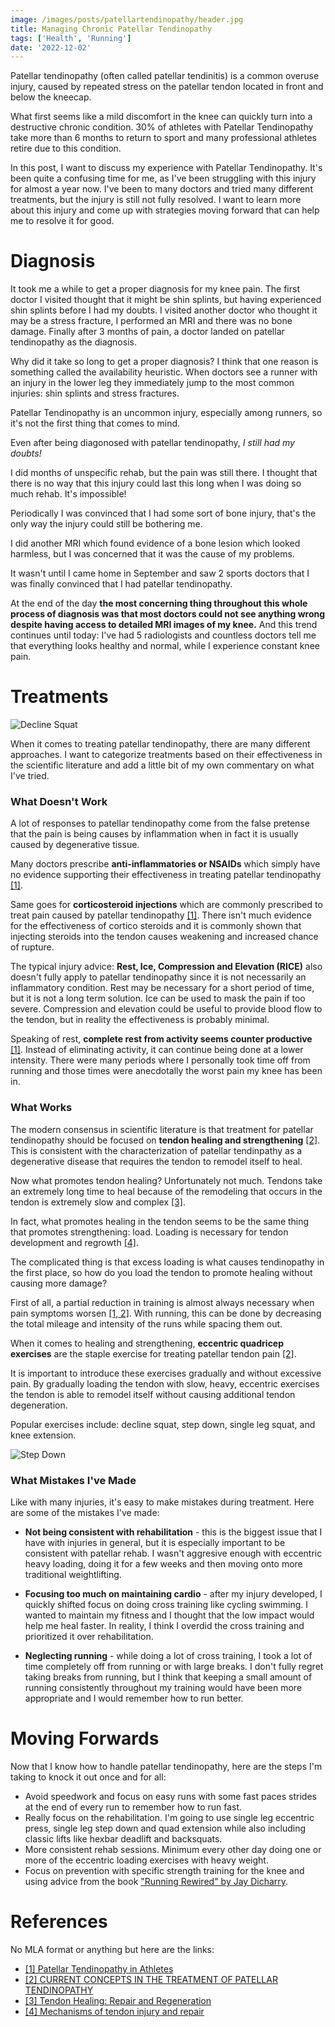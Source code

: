 ```yaml
---
image: /images/posts/patellartendinopathy/header.jpg
title: Managing Chronic Patellar Tendinopathy
tags: ['Health', 'Running']
date: '2022-12-02'
---
```


Patellar tendinopathy (often called patellar tendinitis) is a common overuse injury, caused by repeated stress on the patellar tendon located in front and below the kneecap.

What first seems like a mild discomfort in the knee can quickly turn into a destructive chronic condition.
30% of athletes with Patellar Tendinopathy take more than 6 months to return to sport and many professional athletes retire due to this condition.

In this post, I want to discuss my experience with Patellar Tendinopathy.
It's been quite a confusing time for me, as I've been struggling with this injury for almost a year now.
I've been to many doctors and tried many different treatments, but the injury is still not fully resolved.
I want to learn more about this injury and come up with strategies moving forward that can help me to resolve it for good.

# Diagnosis

It took me a while to get a proper diagnosis for my knee pain.
The first doctor I visited thought that it might be shin splints, but having experienced shin splints before I had my doubts.
I visited another doctor who thought it may be a stress fracture, I performed an MRI and there was no bone damage.
Finally after 3 months of pain, a doctor landed on patellar tendinopathy as the diagnosis.

Why did it take so long to get a proper diagnosis? I think that one reason is something called the availability heuristic.
When doctors see a runner with an injury in the lower leg they immediately jump to the most common injuries: shin splints and stress fractures.

Patellar Tendinopathy is an uncommon injury, especially among runners, so it's not the first thing that comes to mind.

Even after being diagonosed with patellar tendinopathy, _I still had my doubts!_

I did months of unspecific rehab, but the pain was still there.
I thought that there is no way that this injury could last this long when I was doing so much rehab. It's impossible!

Periodically I was convinced that I had some sort of bone injury, that's the only way the injury could still be bothering me.

I did another MRI which found evidence of a bone lesion which looked harmless, but I was concerned that it was the cause of my problems.

It wasn't until I came home in September and saw 2 sports doctors that I was finally convinced that I had patellar tendinopathy.

At the end of the day **the most concerning thing throughout this whole process of diagnosis was that most doctors could not see anything wrong despite having access to detailed MRI images of my knee.**
And this trend continues until today: I've had 5 radiologists and countless doctors tell me that everything looks healthy and normal, while I experience constant knee pain.

# Treatments

![Decline Squat](/images/posts/patellartendinopathy/declinesquat.jpg)

When it comes to treating patellar tendinopathy, there are many different approaches.
I want to categorize treatments based on their effectiveness in the scientific literature
and add a little bit of my own commentary on what I've tried.

### What Doesn't Work

A lot of responses to patellar tendinopathy come from the false pretense that the pain is being causes by
inflammation when in fact it is usually caused by degenerative tissue.

Many doctors prescribe **anti-inflammatories
or NSAIDs** which simply have no evidence supporting their effectiveness in treating patellar tendinopathy [[1]](https://link.springer.com/article/10.2165/00007256-200535010-00006#Sec15).

Same goes for **corticosteroid injections** which are commonly prescribed to treat pain caused by patellar tendinopathy [[1]](https://link.springer.com/article/10.2165/00007256-200535010-00006#Sec15).
There isn't much evidence for the effectiveness of cortico steroids and it is commonly shown that injecting steroids into the tendon
causes weakening and increased chance of rupture.

The typical injury advice: **Rest, Ice, Compression and Elevation (RICE)** also doesn't fully apply to patellar tendinopathy since it is not
necessarily an inflammatory condition. Rest may be necessary for a short period of time, but it is not a long term solution.
Ice can be used to mask the pain if too severe. Compression and elevation could be useful to provide blood flow to the tendon, but
in reality the effectiveness is probably minimal.

Speaking of rest, **complete rest from activity seems counter productive** [[1]](https://link.springer.com/article/10.2165/00007256-200535010-00006#Sec15).
Instead of eliminating activity, it can continue being done at a lower intensity. There were many periods where I personally took time off
from running and those times were anecdotally the worst pain my knee has been in.

### What Works

The modern consensus in scientific literature is that treatment for patellar tendinopathy should be focused on
**tendon healing and strengthening** [[2]](https://www.ncbi.nlm.nih.gov/pmc/articles/PMC5095939/#sec-5title).
This is consistent with the characterization of patellar tendinpathy as a degenerative disease that requires
the tendon to remodel itself to heal.

Now what promotes tendon healing? Unfortunately not much.
Tendons take an extremely long time to heal because of the remodeling that occurs in the tendon is extremely slow and complex
[[3]](https://www.annualreviews.org/doi/10.1146/annurev-bioeng-071811-150122?url_ver=Z39.88-2003&rfr_id=ori%3Arid%3Acrossref.org&rfr_dat=cr_pub++0pubmed).

In fact, what promotes healing in the tendon seems to be the same thing that promotes strengthening: load.
Loading is necessary for tendon development and regrowth [[4]](https://www.ncbi.nlm.nih.gov/pmc/articles/PMC4418182/#S9title).

The complicated thing is that excess loading is what causes tendinopathy in the first place, so how do you load
the tendon to promote healing without causing more damage?

First of all, a partial reduction in training is almost always necessary when pain symptoms worsen [[1, 2]](https://link.springer.com/article/10.2165/00007256-200535010-00006#Sec15). With running,
this can be done by decreasing the total mileage and intensity of the runs while spacing them out.

When it comes to healing and strengthening, **eccentric quadricep exercises** are the staple exercise for treating patellar tendon pain [[2]](https://www.ncbi.nlm.nih.gov/pmc/articles/PMC5095939/#sec-5title).

It is important to introduce these exercises gradually and without excessive pain. By gradually loading the tendon with slow, heavy, eccentric
exercises the tendon is able to remodel itself without causing additional tendon degeneration.

Popular exercises include: decline squat, step down, single leg squat, and knee extension.

![Step Down](/images/posts/patellartendinopathy/stepdown.jpg)

### What Mistakes I've Made

Like with many injuries, it's easy to make mistakes during treatment. Here are some of the mistakes I've made:

- **Not being consistent with rehabilitation** - this is the biggest issue that I have with injuries in general,
  but it is especially important to be consistent with patellar rehab. I wasn't aggresive enough with
  eccentric heavy loading, doing it for a few weeks and then moving onto more traditional weightlifting.

- **Focusing too much on maintaining cardio** - after my injury developed, I quickly shifted focus on doing cross training like cycling
  swimming. I wanted to maintain my fitness and I thought that the low impact would help me heal faster. In reality, I think I overdid
  the cross training and prioritized it over rehabilitation.

- **Neglecting running** - while doing a lot of cross training, I took a lot of time completely off from running or with large
  breaks. I don't fully regret taking breaks from running, but I think that keeping a small amount of running consistently
  throughout my training would have been more appropriate and I would remember how to run better.

# Moving Forwards

Now that I know how to handle patellar tendinopathy, here are the steps I'm taking to knock it out once and for all:

- Avoid speedwork and focus on easy runs with some fast paces strides at the end of every run to remember how to run fast.
- Really focus on the rehabilitation. I'm going to use single leg eccentric press,
  single leg step down and quad extension while also including classic lifts like hexbar deadlift and backsquats.
- More consistent rehab sessions. Minimum every other day doing one or more of the eccentric loading exercises with heavy weight.
- Focus on prevention with specific strength training for the knee and using advice from the book ["Running Rewired" by Jay Dicharry](https://amzn.to/3gVXiNz).

# References

No MLA format or anything but here are the links:

- [[1] Patellar Tendinopathy in Athletes](https://link.springer.com/article/10.2165/00007256-200535010-00006)
- [[2] CURRENT CONCEPTS IN THE TREATMENT OF PATELLAR TENDINOPATHY](https://www.ncbi.nlm.nih.gov/pmc/articles/PMC5095939)
- [[3] Tendon Healing: Repair and Regeneration](https://www.annualreviews.org/doi/10.1146/annurev-bioeng-071811-150122?url_ver=Z39.88-2003&rfr_id=ori%3Arid%3Acrossref.org&rfr_dat=cr_pub++0pubmed)
- [[4] Mechanisms of tendon injury and repair](https://www.ncbi.nlm.nih.gov/pmc/articles/PMC4418182/#S9title)
